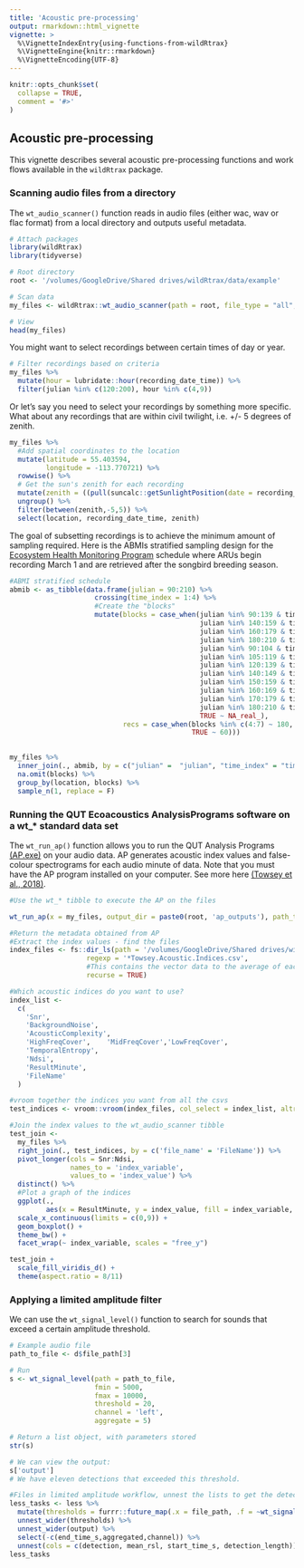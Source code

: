 ```yaml
---
title: 'Acoustic pre-processing'
output: rmarkdown::html_vignette
vignette: >
  %\VignetteIndexEntry{using-functions-from-wildRtrax}
  %\VignetteEngine{knitr::rmarkdown}
  %\VignetteEncoding{UTF-8}
---
```


```r

knitr::opts_chunk$set(
  collapse = TRUE,
  comment = '#>'
)

```

## Acoustic pre-processing

This vignette describes several acoustic pre-processing functions and work flows available in the `wildRtrax` package. 

### Scanning audio files from a directory

The `wt_audio_scanner()` function reads in audio files (either wac, wav or flac format) from a local directory and outputs useful metadata.

```r
# Attach packages
library(wildRtrax)
library(tidyverse)

```

```r
# Root directory
root <- '/volumes/GoogleDrive/Shared drives/wildRtrax/data/example'

# Scan data
my_files <- wildRtrax::wt_audio_scanner(path = root, file_type = "all", safe_scan = T, extra_cols = T, tz = "US/Mountain")

# View
head(my_files)
```

You might want to select recordings between certain times of day or year. 

```r
# Filter recordings based on criteria
my_files %>%
  mutate(hour = lubridate::hour(recording_date_time)) %>%
  filter(julian %in% c(120:200), hour %in% c(4,9))

```

Or let's say you need to select your recordings by something more specific. What about any recordings that are within civil twilight, i.e. +/- 5 degrees of zenith.

```r
my_files %>%
  #Add spatial coordinates to the location
  mutate(latitude = 55.403594,
         longitude = -113.770721) %>%
  rowwise() %>%
  # Get the sun's zenith for each recording
  mutate(zenith = ((pull(suncalc::getSunlightPosition(date = recording_date_time, lat = location_latitude, lon = location_longitude, keep = c("altitude"))))*180)/pi) %>%
  ungroup() %>%
  filter(between(zenith,-5,5)) %>%
  select(location, recording_date_time, zenith)

```

The goal of subsetting recordings is to achieve the minimum amount of sampling required. Here is the ABMIs stratified sampling design for the [Ecosystem Health Monitoring Program](https://https://www.abmi.ca/home/careers/field-monitoring-positions/Ecosystem-Health-and-Oil-Sands-Monitoring-Programs.html) schedule where ARUs begin recording March 1 and are retrieved after the songbird breeding season. 

```r
#ABMI stratified schedule
abmib <- as_tibble(data.frame(julian = 90:210) %>%
                     crossing(time_index = 1:4) %>%
                     #Create the "blocks"
                     mutate(blocks = case_when(julian %in% 90:139 & time_index == 1 ~ 9,
                                               julian %in% 140:159 & time_index == 1 ~ 10,
                                               julian %in% 160:179 & time_index == 1 ~ 11,
                                               julian %in% 180:210 & time_index == 1 ~ 12,
                                               julian %in% 90:104 & time_index == 3 ~ 1,
                                               julian %in% 105:119 & time_index == 4 ~ 2,
                                               julian %in% 120:139 & time_index == 3 ~ 3,
                                               julian %in% 140:149 & time_index == 3 ~ 4,
                                               julian %in% 150:159 & time_index == 4 ~ 5,
                                               julian %in% 160:169 & time_index == 3 ~ 6,
                                               julian %in% 170:179 & time_index == 4 ~ 7,
                                               julian %in% 180:210 & time_index == 4 ~ 8,
                                               TRUE ~ NA_real_),
                            recs = case_when(blocks %in% c(4:7) ~ 180,
                                             TRUE ~ 60)))
                     

my_files %>%
  inner_join(., abmib, by = c("julian" =  "julian", "time_index" = "time_index")) %>%
  na.omit(blocks) %>%
  group_by(location, blocks) %>%
  sample_n(1, replace = F)
```

### Running the QUT Ecoacoustics AnalysisPrograms software on a wt_* standard data set

The `wt_run_ap()` function allows you to run the QUT Analysis Programs [(AP.exe)](https://ap.qut.ecoacoustics.info/) on your audio data. AP generates acoustic index values and false-colour spectrograms for each audio minute of data. Note that you must have the AP program installed on your computer. See more here [(Towsey et al., 2018)](https://researchoutput.csu.edu.au/ws/portalfiles/portal/28556441/28544328_Published_article.pdf). 

```r
#Use the wt_* tibble to execute the AP on the files

wt_run_ap(x = my_files, output_dir = paste0(root, 'ap_outputs'), path_to_ap = '/volumes/GoogleDrive/Shared drives/wildRtrax/data/AP')

```

```r
#Return the metadata obtained from AP
#Extract the index values - find the files
index_files <- fs::dir_ls(path = '/volumes/GoogleDrive/Shared drives/wildRtrax/data/ap_example',
                   regexp = '*Towsey.Acoustic.Indices.csv',
                   #This contains the vector data to the average of each index
                   recurse = TRUE)

#Which acoustic indices do you want to use?
index_list <-
  c(
    'Snr',
    'BackgroundNoise',
    'AcousticComplexity',
    'HighFreqCover',	'MidFreqCover','LowFreqCover',
    'TemporalEntropy',
    'Ndsi',
    'ResultMinute',
    'FileName'
  )
```

```r
#vroom together the indices you want from all the csvs
test_indices <- vroom::vroom(index_files, col_select = index_list, altrep = F)

#Join the index values to the wt_audio_scanner tibble
test_join <-
  my_files %>% 
  right_join(., test_indices, by = c('file_name' = 'FileName')) %>%
  pivot_longer(cols = Snr:Ndsi,
               names_to = 'index_variable',
               values_to = 'index_value') %>%
  distinct() %>%
  #Plot a graph of the indices
  ggplot(.,
         aes(x = ResultMinute, y = index_value, fill = index_variable, group = ResultMinute)) +
  scale_x_continuous(limits = c(0,9)) +
  geom_boxplot() +
  theme_bw() +
  facet_wrap(~ index_variable, scales = "free_y")

test_join +
  scale_fill_viridis_d() +
  theme(aspect.ratio = 8/11)

```

### Applying a limited amplitude filter

We can use the `wt_signal_level()` function to search for sounds that exceed a certain amplitude threshold. 

```r
# Example audio file
path_to_file <- d$file_path[3]

# Run
s <- wt_signal_level(path = path_to_file, 
                     fmin = 5000, 
                     fmax = 10000, 
                     threshold = 20, 
                     channel = 'left', 
                     aggregate = 5)

# Return a list object, with parameters stored
str(s)

# We can view the output:
s['output']
# We have eleven detections that exceeded this threshold.

```

```r
#Files in limited amplitude workflow, unnest the lists to get the detections 
less_tasks <- less %>%
  mutate(thresholds = furrr::future_map(.x = file_path, .f = ~wt_signal_level(.x, fmin = 10, fmax = 1000, threshold = 35, aggregate = 10))) %>%
  unnest_wider(thresholds) %>% 
  unnest_wider(output) %>%
  select(-c(end_time_s,aggregated,channel)) %>%
  unnest(cols = c(detection, mean_rsl, start_time_s, detection_length))
less_tasks

```
